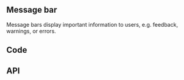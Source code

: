 

## Message bar

<!-- introduction start -->
Message bars display important information to users, e.g. feedback, warnings, or errors.
<!-- introduction end -->

## Code

<MessageBarPlayground height="14rem" />

## API

<PropsApi />
